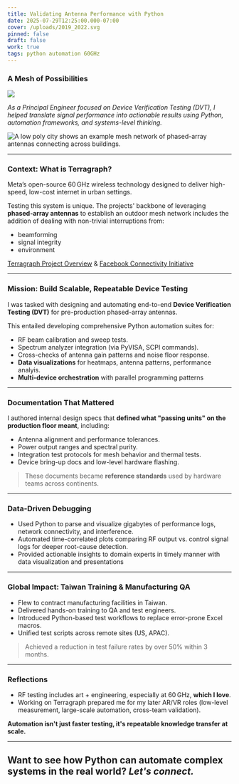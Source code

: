 ```yaml
---
title: Validating Antenna Performance with Python
date: 2025-07-29T12:25:00.000-07:00
cover: /uploads/2019_2022.svg
pinned: false
draft: false
work: true
tags: python automation 60GHz
---
```

### A Mesh of Possibilities

![](/uploads/2019_2022.svg)

*As a Principal Engineer focused on Device Verification Testing (DVT), I helped translate signal performance into actionable results using Python, automation frameworks, and systems-level thinking.*

![](/uploads/meta_2.png "A low poly city shows an example mesh network of phased-array antennas connecting across buildings.")

- - -

### Context: What is Terragraph?

Meta’s open-source 60 GHz wireless technology designed to deliver high-speed, low-cost internet in urban settings.

Testing this system is unique. The projects' backbone of leveraging **phased-array antennas** to establish an outdoor mesh network includes the addition of dealing with non-trivial interruptions from:

* beamforming
* signal integrity
* environment

[Terragraph Project Overview](https://terragraph.com) & [Facebook Connectivity Initiative](https://connectivity.fb.com)

- - -

### Mission: Build Scalable, Repeatable Device Testing

I was tasked with designing and automating end-to-end **Device Verification Testing (DVT)** for pre-production phased-array antennas.

This entailed developing comprehensive Python automation suites for:

* RF beam calibration and sweep tests.
* Spectrum analyzer integration (via PyVISA, SCPI commands).
* Cross-checks of antenna gain patterns and noise floor response.
* **Data visualizations** for heatmaps, antenna patterns, performance analyis.
* **Multi-device orchestration** with parallel programming patterns

- - -

### Documentation That Mattered

I authored internal design specs that **defined what "passing units" on the production floor meant**, including:

* Antenna alignment and performance tolerances.
* Power output ranges and spectral purity.
* Integration test protocols for mesh behavior and thermal tests.
* Device bring-up docs and low-level hardware flashing.

> These documents became **reference standards** used by hardware teams across continents.

- - -

### Data-Driven Debugging

* Used Python to parse and visualize gigabytes of performance logs, network connectivity, and interference.
* Automated time-correlated plots comparing RF output vs. control signal logs for deeper root-cause detection.
* Provided actionable insights to domain experts in timely manner with data visualization and presentations

- - -

### Global Impact: Taiwan Training & Manufacturing QA

* Flew to contract manufacturing facilities in Taiwan.
* Delivered hands-on training to QA and test engineers.
* Introduced Python-based test workflows to replace error-prone Excel macros.
* Unified test scripts across remote sites (US, APAC).

> Achieved a reduction in test failure rates by over 50% within 3 months.

- - -

### Reflections

* RF testing includes art + engineering, especially at 60 GHz, **which I love**.
* Working on Terragraph prepared me for my later AR/VR roles (low-level measurement, large-scale automation, cross-team validation).

**Automation isn't just faster testing, it's repeatable knowledge transfer at scale.**

- - -

## Want to see how Python can automate complex systems in the real world? *Let's connect.*
